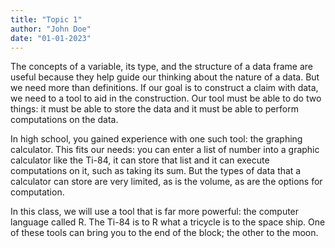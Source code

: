 ```yaml
---
title: "Topic 1"
author: "John Doe"
date: "01-01-2023"
---
```


The concepts of a variable, its type, and the structure of a data frame are useful because they help guide our thinking about the nature of a data. But we need more than definitions. If our goal is to construct a claim with data, we need to a tool to aid in the construction. Our tool must be able to do two things: it must be able to store the data and it must be able to perform computations on the data.

In high school, you gained experience with one such tool: the graphing calculator. This fits our needs: you can enter a list of number into a graphic calculator like the Ti-84, it can store that list and it can execute computations on it, such as taking its sum. But the types of data that a calculator can store are very limited, as is the volume, as are the options for computation.

In this class, we will use a tool that is far more powerful: the computer language called R. The Ti-84 is to R what a tricycle is to the space ship. One of these tools can bring you to the end of the block; the other to the moon. 
